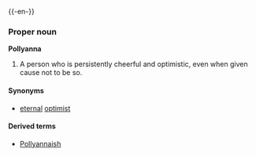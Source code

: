 {{-en-}}
===Proper noun===
'''Pollyanna'''

#A person who is persistently cheerful and optimistic, even when given cause not to be so.

====Synonyms====
*[[eternal]] [[optimist]]

====Derived terms====
*[[Pollyannaish]]